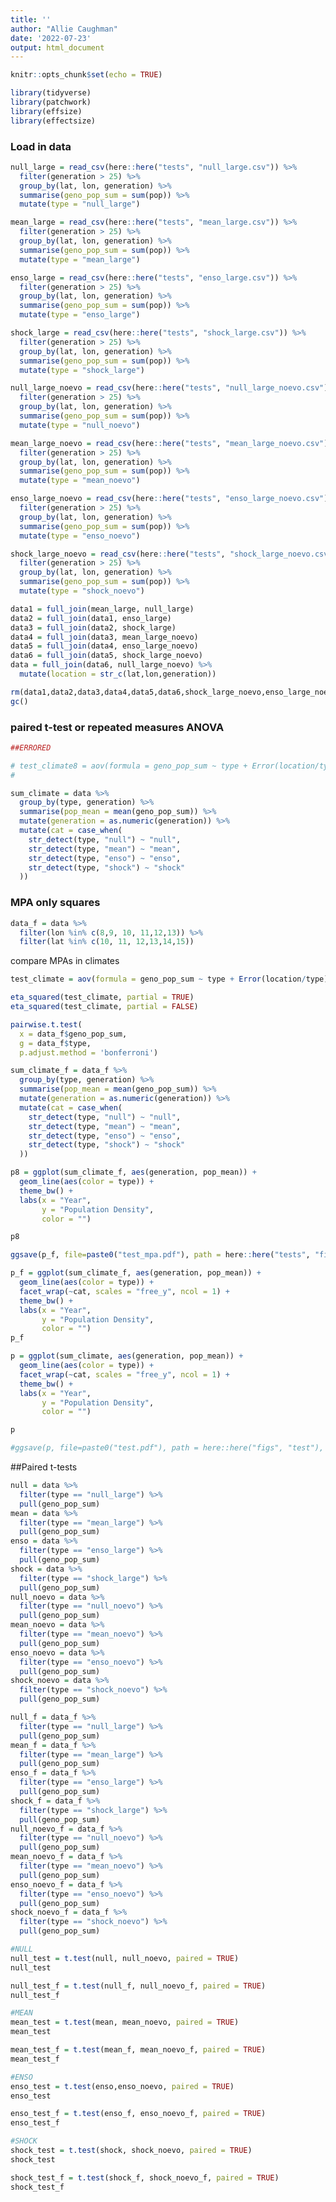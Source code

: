 ```yaml
---
title: ''
author: "Allie Caughman"
date: '2022-07-23'
output: html_document
---
```


```r
knitr::opts_chunk$set(echo = TRUE)

library(tidyverse)
library(patchwork)
library(effsize)
library(effectsize)
```

### Load in data

```r
null_large = read_csv(here::here("tests", "null_large.csv")) %>% 
  filter(generation > 25) %>% 
  group_by(lat, lon, generation) %>% 
  summarise(geno_pop_sum = sum(pop)) %>% 
  mutate(type = "null_large")

mean_large = read_csv(here::here("tests", "mean_large.csv")) %>% 
  filter(generation > 25) %>% 
  group_by(lat, lon, generation) %>% 
  summarise(geno_pop_sum = sum(pop)) %>% 
  mutate(type = "mean_large")

enso_large = read_csv(here::here("tests", "enso_large.csv")) %>% 
  filter(generation > 25) %>% 
  group_by(lat, lon, generation) %>% 
  summarise(geno_pop_sum = sum(pop)) %>% 
  mutate(type = "enso_large")

shock_large = read_csv(here::here("tests", "shock_large.csv")) %>% 
  filter(generation > 25) %>% 
  group_by(lat, lon, generation) %>% 
  summarise(geno_pop_sum = sum(pop)) %>% 
  mutate(type = "shock_large") 

null_large_noevo = read_csv(here::here("tests", "null_large_noevo.csv")) %>% 
  filter(generation > 25) %>% 
  group_by(lat, lon, generation) %>% 
  summarise(geno_pop_sum = sum(pop)) %>% 
  mutate(type = "null_noevo")

mean_large_noevo = read_csv(here::here("tests", "mean_large_noevo.csv")) %>% 
  filter(generation > 25) %>% 
  group_by(lat, lon, generation) %>% 
  summarise(geno_pop_sum = sum(pop)) %>% 
  mutate(type = "mean_noevo")

enso_large_noevo = read_csv(here::here("tests", "enso_large_noevo.csv")) %>% 
  filter(generation > 25) %>% 
  group_by(lat, lon, generation) %>% 
  summarise(geno_pop_sum = sum(pop)) %>% 
  mutate(type = "enso_noevo")

shock_large_noevo = read_csv(here::here("tests", "shock_large_noevo.csv")) %>% 
  filter(generation > 25) %>% 
  group_by(lat, lon, generation) %>% 
  summarise(geno_pop_sum = sum(pop)) %>% 
  mutate(type = "shock_noevo")

data1 = full_join(mean_large, null_large)
data2 = full_join(data1, enso_large)
data3 = full_join(data2, shock_large)
data4 = full_join(data3, mean_large_noevo)
data5 = full_join(data4, enso_large_noevo)
data6 = full_join(data5, shock_large_noevo)
data = full_join(data6, null_large_noevo) %>%
  mutate(location = str_c(lat,lon,generation))

rm(data1,data2,data3,data4,data5,data6,shock_large_noevo,enso_large_noevo,mean_large_noevo,null_large_noevo, null_large,mean_large,enso_large,shock_large)
gc()
```

### paired t-test or repeated measures ANOVA 

```r
##ERRORED

# test_climate8 = aov(formula = geno_pop_sum ~ type + Error(location/type), data = data)
# 

sum_climate = data %>% 
  group_by(type, generation) %>% 
  summarise(pop_mean = mean(geno_pop_sum)) %>%
  mutate(generation = as.numeric(generation)) %>% 
  mutate(cat = case_when(
    str_detect(type, "null") ~ "null",
    str_detect(type, "mean") ~ "mean",
    str_detect(type, "enso") ~ "enso",
    str_detect(type, "shock") ~ "shock"
  ))

```

### MPA only squares

```r
data_f = data %>% 
  filter(lon %in% c(8,9, 10, 11,12,13)) %>% 
  filter(lat %in% c(10, 11, 12,13,14,15))
```

compare MPAs in climates

```r
test_climate = aov(formula = geno_pop_sum ~ type + Error(location/type), data = data_f)

eta_squared(test_climate, partial = TRUE)
eta_squared(test_climate, partial = FALSE)

pairwise.t.test(
  x = data_f$geno_pop_sum,
  g = data_f$type,
  p.adjust.method = 'bonferroni')
```

```r
sum_climate_f = data_f %>% 
  group_by(type, generation) %>% 
  summarise(pop_mean = mean(geno_pop_sum)) %>%
  mutate(generation = as.numeric(generation)) %>% 
  mutate(cat = case_when(
    str_detect(type, "null") ~ "null",
    str_detect(type, "mean") ~ "mean",
    str_detect(type, "enso") ~ "enso",
    str_detect(type, "shock") ~ "shock"
  ))
```

```r
p8 = ggplot(sum_climate_f, aes(generation, pop_mean)) +
  geom_line(aes(color = type)) +
  theme_bw() +
  labs(x = "Year", 
       y = "Population Density", 
       color = "")

p8

ggsave(p_f, file=paste0("test_mpa.pdf"), path = here::here("tests", "figs"), height = 10, width = 8)

p_f = ggplot(sum_climate_f, aes(generation, pop_mean)) +
  geom_line(aes(color = type)) +
  facet_wrap(~cat, scales = "free_y", ncol = 1) +
  theme_bw() +
  labs(x = "Year", 
       y = "Population Density", 
       color = "")
p_f
```

```r
p = ggplot(sum_climate, aes(generation, pop_mean)) +
  geom_line(aes(color = type)) +
  facet_wrap(~cat, scales = "free_y", ncol = 1) +
  theme_bw() +
  labs(x = "Year", 
       y = "Population Density", 
       color = "")

p

#ggsave(p, file=paste0("test.pdf"), path = here::here("figs", "test"), height = 11, width = 8)
```

##Paired t-tests

```r
null = data %>% 
  filter(type == "null_large") %>% 
  pull(geno_pop_sum)
mean = data %>% 
  filter(type == "mean_large") %>% 
  pull(geno_pop_sum)
enso = data %>% 
  filter(type == "enso_large") %>% 
  pull(geno_pop_sum)
shock = data %>% 
  filter(type == "shock_large") %>% 
  pull(geno_pop_sum)
null_noevo = data %>% 
  filter(type == "null_noevo") %>% 
  pull(geno_pop_sum)
mean_noevo = data %>% 
  filter(type == "mean_noevo") %>% 
  pull(geno_pop_sum)
enso_noevo = data %>% 
  filter(type == "enso_noevo") %>% 
  pull(geno_pop_sum)
shock_noevo = data %>% 
  filter(type == "shock_noevo") %>% 
  pull(geno_pop_sum)
```

```r
null_f = data_f %>% 
  filter(type == "null_large") %>% 
  pull(geno_pop_sum)
mean_f = data_f %>% 
  filter(type == "mean_large") %>% 
  pull(geno_pop_sum)
enso_f = data_f %>% 
  filter(type == "enso_large") %>% 
  pull(geno_pop_sum)
shock_f = data_f %>% 
  filter(type == "shock_large") %>% 
  pull(geno_pop_sum)
null_noevo_f = data_f %>% 
  filter(type == "null_noevo") %>% 
  pull(geno_pop_sum)
mean_noevo_f = data_f %>% 
  filter(type == "mean_noevo") %>% 
  pull(geno_pop_sum)
enso_noevo_f = data_f %>% 
  filter(type == "enso_noevo") %>% 
  pull(geno_pop_sum)
shock_noevo_f = data_f %>% 
  filter(type == "shock_noevo") %>% 
  pull(geno_pop_sum)
```

```r
#NULL
null_test = t.test(null, null_noevo, paired = TRUE)
null_test

null_test_f = t.test(null_f, null_noevo_f, paired = TRUE)
null_test_f

#MEAN
mean_test = t.test(mean, mean_noevo, paired = TRUE)
mean_test

mean_test_f = t.test(mean_f, mean_noevo_f, paired = TRUE)
mean_test_f

#ENSO
enso_test = t.test(enso,enso_noevo, paired = TRUE)
enso_test

enso_test_f = t.test(enso_f, enso_noevo_f, paired = TRUE)
enso_test_f

#SHOCK
shock_test = t.test(shock, shock_noevo, paired = TRUE)
shock_test

shock_test_f = t.test(shock_f, shock_noevo_f, paired = TRUE)
shock_test_f
```

